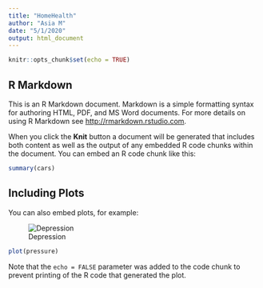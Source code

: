 ```yaml
---
title: "HomeHealth"
author: "Asia M"
date: "5/1/2020"
output: html_document
---
```


```r
knitr::opts_chunk$set(echo = TRUE)
```

## R Markdown

This is an R Markdown document. Markdown is a simple formatting syntax for authoring HTML, PDF, and MS Word documents. For more details on using R Markdown see <http://rmarkdown.rstudio.com>.

When you click the **Knit** button a document will be generated that includes both content as well as the output of any embedded R code chunks within the document. You can embed an R code chunk like this:

```r
summary(cars)
```

## Including Plots

You can also embed plots, for example:

![Depression](depression_1.png)



```r
plot(pressure)
```

Note that the `echo = FALSE` parameter was added to the code chunk to prevent printing of the R code that generated the plot.
